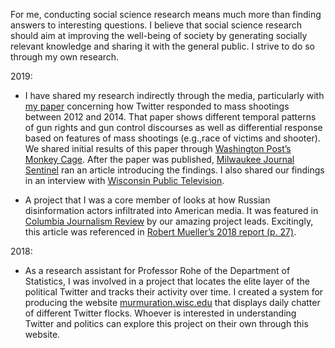 <link rel="stylesheet" href="styles.css" type="text/css">

For me, conducting social science research means much more than finding answers to interesting questions. I believe that social science research should aim at improving the well-being of society by generating socially relevant knowledge and sharing it with the general public. I strive to do so through my own research.

2019:

* I have shared my research indirectly through the media, particularly with [my paper](https://doi.org/10.1093/jcmc/zmz009) concerning how Twitter responded to mass shootings between 2012 and 2014. That paper shows different temporal patterns of gun rights and gun control discourses as well as differential response based on features of mass shootings (e.g.,race of victims and shooter). We shared initial results of this paper through [Washington Post's Monkey Cage](https://www.washingtonpost.com/news/the-switch/wp/2018/02/20/why-social-media-appeals-after-mass-shootings-have-done-little-to-change-gun-laws/?fbclid=IwAR1tnTttjem8UrYPPKxtqgJNj1hrfQnWCishTOGl56ZfSNVYFXJfEN4yxA4). After the paper was published, [Milwaukee Journal Sentinel](https://www.jsonline.com/restricted/?return=https%3A%2F%2Fwww.jsonline.com%2Fstory%2Fnews%2Fpolitics%2Felections%2F2019%2F06%2F21%2Fstudy-responses-mass-shootings-finds-gun-rights-side-winning%2F1522977001%2F) ran an article introducing the findings. I also shared our findings in an interview with [Wisconsin Public Television](https://www.pbs.org/video/post-shooting-sentiments-intense-they-are-fleeting/).

* A project that I was a core member of looks at how Russian disinformation actors infiltrated into American media. It was featured in [Columbia Journalism Review]( https://www.cjr.org/analysis/tweets-russia-news.php) by our amazing project leads. Excitingly, this article was referenced in [Robert Mueller’s 2018 report (p. 27)]( https://www.justice.gov/storage/report.pdf).

2018:

* As a research assistant for Professor Rohe of the Department of Statistics, I was involved in a project that locates the elite layer of the political Twitter and tracks their activity over time. I created a system for producing the website [murmuration.wisc.edu]( https://murmuration.wisc.edu) that displays daily chatter of different Twitter flocks. Whoever is interested in understanding Twitter and politics can explore this project on their own through this website. 
